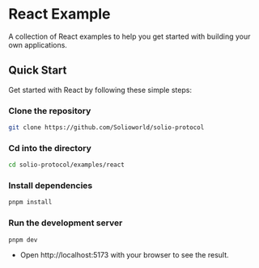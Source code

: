 
# React Example

A collection of React examples to help you get started with building your own applications.

## Quick Start

Get started with React by following these simple steps:

<Steps>

### Clone the repository

```sh copy
git clone https://github.com/Solioworld/solio-protocol
```

### Cd into the directory

```sh copy
cd solio-protocol/examples/react
```

### Install dependencies

```sh copy
pnpm install
```

### Run the development server

```sh copy
pnpm dev
```

- Open http://localhost:5173 with your browser to see the result.

</Steps>
